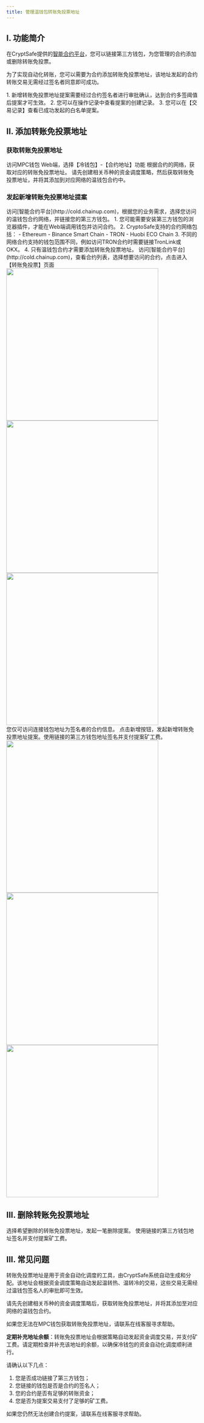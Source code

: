 ```yaml
---
title: 管理温钱包转账免投票地址
---
```


## I. 功能简介

在CryptSafe提供的[智能合约平台](http://cold.chainup.com)，您可以链接第三方钱包，为您管理的合约添加或删除转账免投票。

为了实现自动化转账，您可以需要为合约添加转账免投票地址，该地址发起的合约转账交易无需经过签名者同意即可成功。


<Tip>
1. 新增转账免投票地址提案需要经过合约签名者进行审批确认，达到合约多签阈值后提案才可生效。
2. 您可以在操作记录中查看提案的创建记录。
3. 您可以在【交易记录】查看已成功发起的白名单提案。
</Tip>

## II. 添加转账免投票地址

### 获取转账免投票地址

<Steps>
<Step title="登陆MPC Web端">
    访问MPC钱包 Web端，选择【冷钱包】-【合约地址】功能
</Step>
<Step title="选择合约对应网络，获取地址">
    根据合约的网络，获取对应的转账免投票地址。

<Tip>
请先创建相关币种的资金调度策略，然后获取转账免投票地址，并将其添加到对应网络的温钱包合约中。
</Tip>

</Step>

</Steps>




### 发起新增转账免投票地址提案

<Steps>
<Step title="选择网络并连接钱包">
    访问[智能合约平台](http://cold.chainup.com)，根据您的业务需求，选择您访问的温钱包合约网络，并链接您的第三方钱包。
<Tip>
1. 您可能需要安装第三方钱包的浏览器插件，才能在Web端调用钱包并访问合约。
2. CryptoSafe支持的合约网络包括：
   - Ethereum
   - Binance Smart Chain
   - TRON
   - Huobi ECO Chain
3. 不同的网络合约支持的钱包范围不同，例如访问TRON合约时需要链接TronLink或OKX。
4. 只有温钱包合约才需要添加转账免投票地址。
</Tip>





</Step>
<Step title="选择合约">
 访问[智能合约平台](http://cold.chainup.com)，查看合约列表，选择想要访问的合约，点击进入【转账免投票】页面

<div className="w-full flex items-center justify-center">
    <CardGroup cols={3}>
    <img src="/images/user-guide/startcreatecontractcn.png" width="400"/>
    <img src="/images/user-guide/selectwalletcn.jpeg" width="400"/>
    <img src="/images/user-guide/contractlistcn.jpeg" width="400"/>
    </CardGroup>
</div>


<Tip>
您仅可访问连接钱包地址为签名者的合约信息。
</Tip>

</Step>
<Step title="新增转账免投票地址">
    点击新增按钮，发起新增转账免投票地址提案。使用链接的第三方钱包地址签名并支付提案矿工费。

<div className="w-full flex items-center justify-center">
    <CardGroup cols={3}>
    <img src="/images/user-guide/votrfree1cn.jpeg" width="400"/>
    <img src="/images/user-guide/vorefree2cn.jpeg" width="400"/>
    <img src="/images/user-guide/votefree3cn.jpeg" width="400"/>
    </CardGroup>
</div>




</Step>
</Steps>



## III. 删除转账免投票地址
<Steps>
<Step title="选择转账免投票地址">
   选择希望删除的转账免投票地址，发起一笔删除提案。

</Step>
<Step title="确认提案信息并签名">
 使用链接的第三方钱包地址签名并支付提案矿工费。

</Step>

</Steps>



##  III. 常见问题

<Accordion title="什么是转账免投票地址？">
转账免投票地址是用于资金自动化调度的工具，由CryptSafe系统自动生成和分配。该地址会根据资金调度策略自动发起温转热、温转冷的交易，这些交易无需经过温钱包签名人的审批即可生效。

请先先创建相关币种的资金调度策略后，获取转账免投票地址，并将其添加至对应网络的温钱包合约。

如果您无法在MPC钱包获取转账免投票地址，请联系在线客服寻求帮助。
</Accordion>


<Accordion title="如何管理转账免投票地址？">

**定期补充地址余额**：转账免投票地址会根据策略自动发起资金调度交易，并支付矿工费。请定期检查并补充该地址的余额，以确保冷钱包的资金自动化调度顺利进行。

</Accordion>

<Accordion title="为什么我无法修改转账免投票地址？">
请确认以下几点：

1. 您是否成功链接了第三方钱包；
2. 您链接的钱包是否是合约的签名人；
3. 您的合约是否有足够的转账资金；
4. 您是否为提案交易支付了足够的矿工费。

如果您仍然无法创建合约提案，请联系在线客服寻求帮助。
</Accordion>

